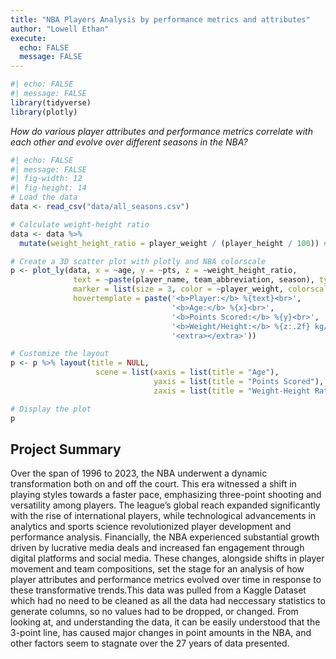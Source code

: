 ```yaml
---
title: "NBA Players Analysis by performance metrics and attributes"
author: "Lowell Ethan"
execute: 
  echo: FALSE
  message: FALSE
---
```


```r
#| echo: FALSE
#| message: FALSE
library(tidyverse)
library(plotly)
```

*How do various player attributes and performance metrics correlate with each other and evolve over different seasons in the NBA?*

```r
#| echo: FALSE
#| message: FALSE
#| fig-width: 12
#| fig-height: 14
# Load the data
data <- read_csv("data/all_seasons.csv")

# Calculate weight-height ratio
data <- data %>%
  mutate(weight_height_ratio = player_weight / (player_height / 100)) # Convert height to meters

# Create a 3D scatter plot with plotly and NBA colorscale
p <- plot_ly(data, x = ~age, y = ~pts, z = ~weight_height_ratio,
              text = ~paste(player_name, team_abbreviation, season), type = "scatter3d", mode = "markers",
              marker = list(size = 3, color = ~player_weight, colorscale = "Portland"),  # Using Portland colorscale
              hovertemplate = paste('<b>Player:</b> %{text}<br>',
                                    '<b>Age:</b> %{x}<br>',
                                    '<b>Points Scored:</b> %{y}<br>',
                                    '<b>Weight/Height:</b> %{z:.2f} kg/m',
                                    '<extra></extra>'))

# Customize the layout
p <- p %>% layout(title = NULL,
                   scene = list(xaxis = list(title = "Age"),
                                yaxis = list(title = "Points Scored"),
                                zaxis = list(title = "Weight-Height Ratio (kg/m)")))

# Display the plot
p
```
## Project Summary

Over the span of 1996 to 2023, the NBA underwent a dynamic transformation both on and off the court. This era witnessed a shift in playing styles towards a faster pace, emphasizing three-point shooting and versatility among players.  The league's global reach expanded significantly with the rise of international players, while technological advancements in analytics and sports science revolutionized player development and performance analysis. Financially, the NBA experienced substantial growth driven by lucrative media deals and increased fan engagement through digital platforms and social media. These changes, alongside shifts in player movement and team compositions, set the stage for an analysis of how player attributes and performance metrics evolved over time in response to these transformative trends.This data was pulled from a Kaggle Dataset which had no need to be cleaned as all the data had neccessary statistics to generate columns, so no values had to be dropped, or changed. From looking at, and understanding the data, it can be easily understood that the 3-point line, has caused major changes in point amounts in the NBA, and other factors seem to stagnate over the 27 years of data presented.

